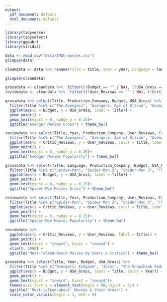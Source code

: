 ---
output:
  pdf_document: default
  html_document: default
---

```{r Libraries, message=FALSE, warning=FALSE}
library(tidyverse)
library(tidyselect)
library(ggpubr)
library(viridis)
```

```{r LoadingDataset, message=FALSE, warning=FALSE}
data <- read.csv("Data/IMDb movies.csv")
glimpse(data)
```

```{r CleaningData, echo=FALSE, message=FALSE, warning=FALSE}
cleandata <- data %>% rename(Title = title, Year = year, Language = language, Production_Company = production_company, Budget = budget, USA_Gross = usa_gross_income, User_Reviews = reviews_from_users, Critic_Reviews = reviews_from_critics) %>% select(Title, Year, Language, Production_Company, Budget, USA_Gross, User_Reviews, Critic_Reviews)

glimpse(cleandata)
```

```{r PrepData, message=FALSE, warning=FALSE}
grossdata <- cleandata %>%  filter((!Budget == "" | NA), (!USA_Gross == "" | NA))
reviewdata <- cleandata %>%  filter((!User_Reviews == "" | NA), (!Critic_Reviews == "" | NA))
```

```{r AvengersPlot, fig.cap="Avengers Budget v/s Gross", fig.align="center", echo=FALSE}
grossdata %>% select(Title, Production_Company, Budget, USA_Gross) %>% 
  filter(Title %in% c("The Avengers", "Avengers: Age of Ultron", "Avengers: Infinity War", "Avengers: Endgame"), Production_Company == "Marvel Studios") %>% 
  ggplot(aes(x = Budget, y = USA_Gross, label = Title)) +
  geom_point() +
  geom_text(vjust = 0, nudge_y = 0.25)+
  ggtitle("Avenger Movies Gross") + theme_bw()
```

```{r AvengersReview, fig.cap="Avengers Popularity", fig.align="center", echo=FALSE}
reviewdata %>% select(Title, Year, Production_Company, User_Reviews, Critic_Reviews) %>% 
  filter(Title %in% c("The Avengers", "Avengers: Age of Ultron", "Avengers: Infinity War", "Avengers: Endgame"), Production_Company == "Marvel Studios") %>% 
  ggplot(aes(x = Critic_Reviews, y = User_Reviews, color = Title, label = Year)) +
  geom_point() +
  geom_text(vjust = 0, nudge_y = 0.25)+
  ggtitle("Avenger Movies Popularity") + theme_bw()
```

```{r SpiderManPlot, fig.cap="Spider-Man Budget v/s Gross", fig.align="center", echo=FALSE}
grossdata %>% select(Title, Language, Production_Company, Budget, USA_Gross) %>% 
  filter(Title %in% c("Spider-Man", "Spider-Man 2", "Spider-Man 3", "The Amazing Spider-Man", "The Amazing Spider-Man 2", "Spider-Man: Homecoming", "Spider-Man: Far from Home")) %>%
  ggplot(aes(x = Budget, y = USA_Gross, label = Title)) +
  geom_point() +
  geom_text(vjust = 0, nudge_y = 0.25)+
  ggtitle("Spider-Man Movies Gross") + theme_bw()
```

```{r SpiderManReview, fig.cap="Spider-Man Popularity", fig.align="center", echo=FALSE}
reviewdata %>% select(Title, Year, Production_Company, User_Reviews, Critic_Reviews) %>% 
  filter(Title %in% c("Spider-Man", "Spider-Man 2", "Spider-Man 3", "The Amazing Spider-Man", "The Amazing Spider-Man 2", "Spider-Man: Homecoming", "Spider-Man: Far from Home")) %>% 
  ggplot(aes(x = Critic_Reviews, y = User_Reviews, color = Title, label = Year)) +
  geom_point() +
  geom_text(vjust = 0, nudge_y = 0.25)+
  ggtitle("Spider-Man Movies Popularity") + theme_bw()
```

```{r AllReviewsPlot, fig.cap="All-time Popularity", fig.width=12, fig.height=6, fig.align="center", echo=FALSE, warning=FALSE}
reviewdata %>%
  ggplot(aes(x = Critic_Reviews, y = User_Reviews, label = Title)) +
  geom_point() +
  geom_text(vjust = "inward", hjust = "inward") +
  xlim(0, 1000) +
  ggtitle("Most-Talked-About Movies by Users & Critics") + theme_bw()
```

```{r AllGrossPlot, fig.cap="Some all-time Popular Movies and their Gross", fig.height=6, fig.width=10, fig.align="center", echo=FALSE, warning=FALSE}
grossdata %>% select(Title, Year, Budget, USA_Gross) %>% 
  filter(Title %in% c("Avengers: Endgame", "Joker", "The Shawshank Redemption", "Captain Marvel", "The Dark Knight", "Star Wars: Episode VIII - The Last Jedi", "The Lord of the Rings: The Fellowship of the Ring", "Avengers: Infinity War", "The Matrix", "Avatar", "Star Wars: Episode VII - The Force Awakens", "Once Upon a Time in Hollywood", "Black Panther", "The Godfather", "The Godfather: Part II", "The Godfather: Part III", "Bohemian Rhapsody", "Man of Steel", "Prometheus", "Batman v Superman: Dawn of Justice", "Star Wars: Episode I - The Phantom Menace", "Indiana Jones and the Kingdom of the Crystal Skull", "The Shape of Water")) %>%
  ggplot(aes(x = Budget, y = USA_Gross, label = Title, color = Year)) +
  geom_point() +
  geom_text(vjust = "inward", hjust = "inward")+
  theme(axis.text.x = element_text(angle = 90, hjust = 1)) +
  ggtitle("'Most-talked-about' Movies & their Gross") +
  scale_color_viridis(begin = 1, end = 0)
```


